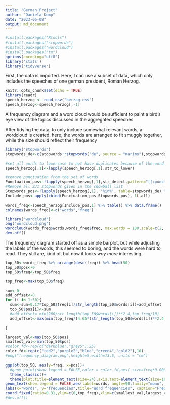 ```yaml
---
title: "German_Project"
author: "Daniela Kemp"
date: "2023-06-08"
output: md_document
---
```


```r
#install.packages("Rtools")
#install.packages("stopwords")
#install.packages("wordcloud")
#install.packages("tm")
options(encoding="utf8")
library('stats')
library('tidyverse')
```

First, the data is imported. Here, I can use a subset of data, which only includes the speeches of one german president, Roman Herzog.

```r
knitr::opts_chunk$set(echo = TRUE)
library(readr)
speech_herzog <- read_csv("herzog.csv")
speech_herzog<-speech_herzog[,-1]
```

A frequency diagram and a word cloud would be sufficient to paint a bird's eye view of the topics discussed in the aggregated speeches

After tidying the data, to only include somewhat relevant words, a wordcloud is created. here, the words are arranged to fit smuggly together, while the size should reflect their frequency

```r
library("stopwords")
stopwords_de<-c(stopwords::stopwords("de", source = "marimo"),stopwords::stopwords("de", source = "snowball")) %>% unique()

#set all words to lowercase to not have duplicates because of the word sometimes appearing at the start of the sentence
speech_herzog[,1]<-lapply(speech_herzog[,1],str_to_lower)

#remove punctuation from the set of words
Punctuation_pos<-!lapply(speech_herzog[,1],str_detect,pattern="[[:punct:]]") %>% data.frame()
#Remove all 231 stopwords given in the snowball list
Stopwords_pos<-!lapply(speech_herzog[,1], '%in%', table=stopwords_de) %>% data.frame()
Include_pos<-apply(cbind(Punctuation_pos,Stopwords_pos), 1L,all)

words_freq<-speech_herzog[Include_pos,1] %>% table() %>% data.frame()
colnames(words_freq)<-c("words","freq")
```

```r
library("wordcloud")
png("wordcloud.png")
wordcloud(words_freq$words,words_freq$freq, max.words = 100,scale=c(2, .5))
dev.off()
```

The frequency diagram started off as a simple barplot, but while adjusting the labels of the words, this seemed to boring, and the words were hard to read. They still are, kind of, but now it looks *way more* interesting.

```r
top_50<-words_freq %>% arrange(desc(freq)) %>% head(50)
top_50$pos<-0
top_50$freq<-top_50$freq

top_freq<-max(top_50$freq)

sum<-0
add_offset<-0
for (i in 1:50){
  sum<-sum+0.17*top_50$freq[i]/str_length(top_50$words[i])+add_offset
  top_50$pos[i]<-sum
  #add_offset<-min(200/str_length(top_50$words[i])**2.4,top_freq/10)
  add_offset<-max(min(top_freq/(4.65*(str_length(top_50$words[i])**2.4)),top_freq/28),top_freq/156)

}

largest_val<-max(top_50$pos)
smallest_val<-min(top_50$pos)
#color_fd<-rep(c("darkblue","grey5"),25)
color_fd<-rep(c("red2","purple2","blue","green4","gold2"),10)
#png("frequency_diagram.png",height=5,width=13.5, units = "cm")

ggplot(top_50, aes(y=freq, x=pos))+
  #geom_point(show.legend = FALSE,color = color_fd,aes( size=freq*0.005))+
  theme_classic()+
  theme(plot.title=element_text(size=24),axis.text=element_text(size=16),axis.text.x=element_blank(),axis.ticks.x=element_blank(),axis.title=element_text(size=14,face="bold"))+
geom_text(show.legend = FALSE,aes(label=words, angle=90,family="mono",  hjust="top", vjust="middle"), color = color_fd, size=945/max(top_50$freq)*0.125*top_50$freq/str_length(top_50$words))+
labs(x="words", y="frequencies",title="Word frequencies", caption="Frequency of non-filler words used in the speeches of Roman Herzog between 1994 and 1999")+
coord_fixed(ratio=0.31,ylim=c(0,top_freq),xlim=c(smallest_val,largest_val))
#dev.off()

```
